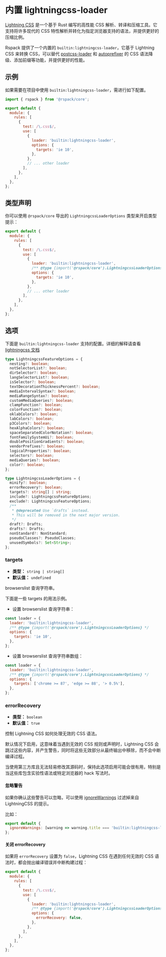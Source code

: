 
# 内置 lightningcss-loader

<ApiMeta addedVersion="1.0.0" />

[Lightning CSS](https://lightningcss.dev) 是一个基于 Rust 编写的高性能 CSS 解析、转译和压缩工具。它支持将许多现代的 CSS 特性解析并转化为指定浏览器支持的语法，并提供更好的压缩比例。

Rspack 提供了一个内置的 `builtin:lightningcss-loader`，它基于 Lightning CSS 来转换 CSS，可以替代 [postcss-loader](https://github.com/postcss/postcss-loader) 和 [autoprefixer](https://github.com/postcss/autoprefixer) 的 CSS 语法降级、添加前缀等功能，并提供更好的性能。

## 示例

如果需要在项目中使用 `builtin:lightningcss-loader`，需进行如下配置。

```js title="rspack.config.mjs"
import { rspack } from '@rspack/core';

export default {
  module: {
    rules: [
      {
        test: /\.css$/,
        use: [
          {
            loader: 'builtin:lightningcss-loader',
            options: {
              targets: 'ie 10',
            },
          },
          // ... other loader
        ],
      },
    ],
  },
};
```

## 类型声明

你可以使用 `@rspack/core` 导出的 `LightningcssLoaderOptions` 类型来开启类型提示：

```js title="rspack.config.mjs"
export default {
  module: {
    rules: [
      {
        test: /\.css$/,
        use: [
          {
            loader: 'builtin:lightningcss-loader',
            /** @type {import('@rspack/core').LightningcssLoaderOptions} */
            options: {
              targets: 'ie 10',
            },
          },
          // ... other loader
        ],
      },
    ],
  },
};
```

## 选项

下面是 `builtin:lightningcss-loader` 支持的配置。详细的解释请查看 [lightningcss 文档](https://lightningcss.dev/transpilation.html)

```ts
type LightningcssFeatureOptions = {
  nesting?: boolean;
  notSelectorList?: boolean;
  dirSelector?: boolean;
  langSelectorList?: boolean;
  isSelector?: boolean;
  textDecorationThicknessPercent?: boolean;
  mediaIntervalSyntax?: boolean;
  mediaRangeSyntax?: boolean;
  customMediaQueries?: boolean;
  clampFunction?: boolean;
  colorFunction?: boolean;
  oklabColors?: boolean;
  labColors?: boolean;
  p3Colors?: boolean;
  hexAlphaColors?: boolean;
  spaceSeparatedColorNotation?: boolean;
  fontFamilySystemUi?: boolean;
  doublePositionGradients?: boolean;
  vendorPrefixes?: boolean;
  logicalProperties?: boolean;
  selectors?: boolean;
  mediaQueries?: boolean;
  color?: boolean;
};

type LightningcssLoaderOptions = {
  minify?: boolean;
  errorRecovery?: boolean;
  targets?: string[] | string;
  include?: LightningcssFeatureOptions;
  exclude?: LightningcssFeatureOptions;
  /**
   * @deprecated Use `drafts` instead.
   * This will be removed in the next major version.
   */
  draft?: Drafts;
  drafts?: Drafts;
  nonStandard?: NonStandard;
  pseudoClasses?: PseudoClasses;
  unusedSymbols?: Set<String>;
};
```

### targets

- **类型：** `string | string[]`
- **默认值：** `undefined`

browserslist 查询字符串。

下面是一些 targets 的用法示例。

- 设置 browserslist 查询字符串：

```js
const loader = {
  loader: 'builtin:lightningcss-loader',
  /** @type {import('@rspack/core').LightningcssLoaderOptions} */
  options: {
    targets: 'ie 10',
  },
};
```

- 设置 browserslist 查询字符串数组：

```js
const loader = {
  loader: 'builtin:lightningcss-loader',
  /** @type {import('@rspack/core').LightningcssLoaderOptions} */
  options: {
    targets: ['chrome >= 87', 'edge >= 88', '> 0.5%'],
  },
};
```


### errorRecovery

- **类型：** `boolean`
- **默认值：** `true`

控制 Lightning CSS 如何处理无效的 CSS 语法。

默认情况下启用，这意味着当遇到无效的 CSS 规则或声明时，Lightning CSS 会跳过这些内容，并产生警告，同时将这些无效部分从最终输出中移除，而不会中断编译过程。

当使用第三方库且无法轻易修改其源码时，保持此选项启用可能会很有用，特别是当这些库包含实验性语法或特定浏览器的 hack 写法时。

#### 忽略警告

如果你确认这些警告可以忽略，可以使用 [ignoreWarnings](/config/other-options#ignorewarnings) 过滤掉来自 LightningCSS 的提示。

比如：

```js title="rspack.config.mjs"
export default {
  ignoreWarnings: [warning => warning.title === 'builtin:lightningcss-loader'],
};
```

#### 关闭 errorRecovery

如果将 `errorRecovery` 设置为 `false`，Lightning CSS 在遇到任何无效的 CSS 语法时，都会抛出编译错误并中断构建过程：

```js title="rspack.config.mjs"
export default {
  module: {
    rules: [
      {
        test: /\.css$/,
        use: [
          {
            loader: 'builtin:lightningcss-loader',
            /** @type {import('@rspack/core').LightningcssLoaderOptions} */
            options: {
              errorRecovery: false,
            },
          },
        ],
      },
    ],
  },
};
```
